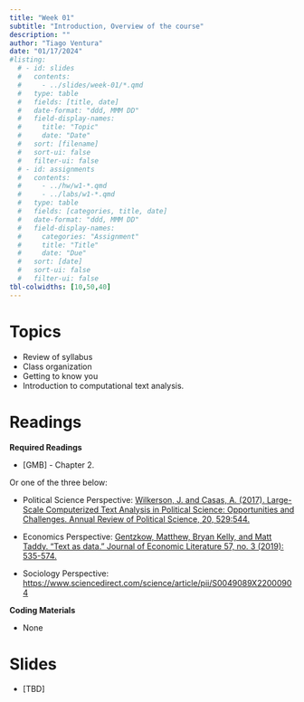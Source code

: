 ```yaml
---
title: "Week 01"
subtitle: "Introduction, Overview of the course"
description: ""
author: "Tiago Ventura"
date: "01/17/2024"
#listing:
  # - id: slides
  #   contents:
  #     - ../slides/week-01/*.qmd
  #   type: table
  #   fields: [title, date]
  #   date-format: "ddd, MMM DD"
  #   field-display-names:
  #     title: "Topic"
  #     date: "Date"
  #   sort: [filename]
  #   sort-ui: false
  #   filter-ui: false
  # - id: assignments
  #   contents:
  #     - ../hw/w1-*.qmd
  #     - ../labs/w1-*.qmd
  #   type: table
  #   fields: [categories, title, date]
  #   date-format: "ddd, MMM DD"
  #   field-display-names:
  #     categories: "Assignment"
  #     title: "Title"
  #     date: "Due"
  #   sort: [date]
  #   sort-ui: false
  #   filter-ui: false
tbl-colwidths: [10,50,40]
---
```


# Topics

-   Review of syllabus
-   Class organization
-   Getting to know you
-   Introduction to computational text analysis.

# Readings

**Required Readings**

-   \[GMB\] - Chapter 2.

Or one of the three below:

-   Political Science Perspective: [Wilkerson, J. and Casas, A. (2017). Large-Scale Computerized Text Analysis in Political Science: Opportunities and Challenges. Annual Review of Political Science, 20, 529:544.](https://www.annualreviews.org/doi/abs/10.1146/annurev-polisci-052615-025542?journalCode=polisci)

-   Economics Perspective: [Gentzkow, Matthew, Bryan Kelly, and Matt Taddy. "Text as data." Journal of Economic Literature 57, no. 3 (2019): 535-574.](https://web.stanford.edu/~gentzkow/research/text-as-data.pdf)

-   Sociology Perspective: <https://www.sciencedirect.com/science/article/pii/S0049089X22000904>

**Coding Materials**

-   None

# Slides

-   \[TBD\]

